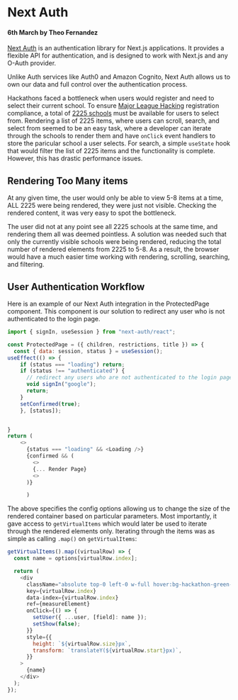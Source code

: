 # Next Auth

#### 6th March by Theo Fernandez

[Next Auth](https://next-auth.js.org/) is an authentication library for Next.js applications. It provides a flexible API for authentication, and is designed to work with Next.js and any O-Auth provider.

Unlike Auth services like Auth0 and Amazon Cognito, Next Auth allows us to own our data and full control over the authentication process.

Hackathons faced a bottleneck when users would register and need to select their current school. To ensure [Major League Hacking](https://mlh.io) registration compliance, a total of [2225 schools](https://github.com/MLH/mlh-policies/blob/main/schools.csv)
must be available for users to select from. Rendering a list of 2225 items, where users can scroll, search, and select from seemed to be an easy task, where a developer can iterate through the schools to render them and have `onClick` event handlers
to store the paricular school a user selects. For search, a simple `useState` hook that would filter the list of 2225 items and the functionality is complete. However, this has drastic performance issues.

## Rendering Too Many items

At any given time, the user would only be able to view 5-8 items at a time, ALL 2225 were being rendered, they were just not visible. Checking the rendered content, it was very easy to spot the bottleneck.

The user did not at any point see all 2225 schools at the same time, and rendering them all was deemed pointless. A solution was needed such that only the currently visible schools were being rendered,
reducing the total number of rendered elements from 2225 to 5-8. As a result, the browser would have a much easier time working with rendering, scrolling, searching, and filtering.

## User Authentication Workflow

Here is an example of our Next Auth integration in the ProtectedPage component. This component is our solution to redirect any user who is not authenticated to the login page.

```js title="src/components/dynamic/ProtectedPage.jsx"
import { signIn, useSession } from "next-auth/react";

const ProtectedPage = ({ children, restrictions, title }) => {
  const { data: session, status } = useSession();
useEffect(() => {
    if (status === "loading") return;
    if (status !== "authenticated") {
      // redirect any users who are not authenticated to the login page
      void signIn("google");
      return;
    }
    setConfirmed(true);
	}, [status]);


}
return (
    <>
      {status === "loading" && <Loading />}
      {confirmed && (
        <>
        {... Render Page}
        <>
      )}

      )


```

The above specifies the config options allowing us to change the size of the rendered container based on particular parameters.
Most importantly, it gave access to `getVirtualItems` which would later be used to iterate through the rendered elements only.
Iterating through the items was as simple as calling `.map()` on `getVirtualItems`:

```js title="src/components/dynamic/ProtectedPage.jsx"
getVirtualItems().map((virtualRow) => {
  const name = options[virtualRow.index];

  return (
    <div
      className="absolute top-0 left-0 w-full hover:bg-hackathon-green-200 hover:cursor-pointer flex items-center px-2"
      key={virtualRow.index}
      data-index={virtualRow.index}
      ref={measureElement}
      onClick={() => {
        setUser({ ...user, [field]: name });
        setShow(false);
      }}
      style={{
        height: `${virtualRow.size}px`,
        transform: `translateY(${virtualRow.start}px)`,
      }}
    >
      {name}
    </div>
  );
});
```
